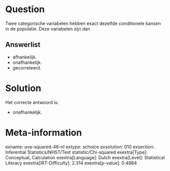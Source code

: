 Question
========

Twee categorische variabelen hebben exact dezelfde conditionele kansen
in de populatie. Deze variabelen zijn dan


Answerlist
----------

* afhankelijk.
* onafhankelijk.
* gecorreleerd.

Solution
========

Het correcte antwoord is: 

* onafhankelijk.

Meta-information
================
exname: uva-squared-48-nl
extype: schoice
exsolution: 010
exsection: Inferential Statistics/NHST/Test statistic/Chi-squared
exextra[Type]: Conceptual, Calculation
exextra[Language]: Dutch
exextra[Level]: Statistical Literacy
exextra[IRT-Difficulty]: 2.314
exextra[p-value]: 0.4884
